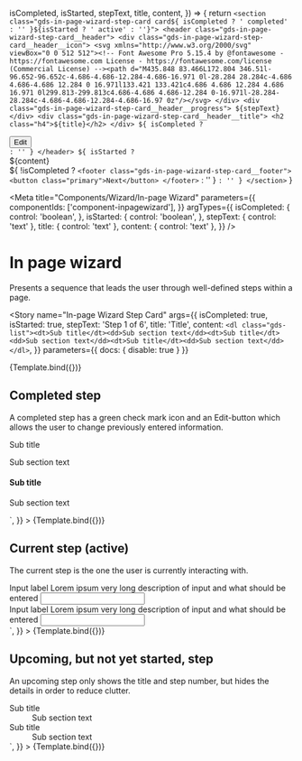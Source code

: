 
  isCompleted,
  isStarted,
  stepText,
  title,
  content,
}) => {
  return `
    <section class="gds-in-page-wizard-step-card card${
      isCompleted ? ' completed' : ''
    }${isStarted ? ' active' : ''}">
      <header class="gds-in-page-wizard-step-card__header">
        <div class="gds-in-page-wizard-step-card__header__icon">
            <svg xmlns="http://www.w3.org/2000/svg" viewBox="0 0 512 512"><!-- Font Awesome Pro 5.15.4 by @fontawesome - https://fontawesome.com License - https://fontawesome.com/license (Commercial License) --><path d="M435.848 83.466L172.804 346.51l-96.652-96.652c-4.686-4.686-12.284-4.686-16.971 0l-28.284 28.284c-4.686 4.686-4.686 12.284 0 16.971l133.421 133.421c4.686 4.686 12.284 4.686 16.971 0l299.813-299.813c4.686-4.686 4.686-12.284 0-16.971l-28.284-28.284c-4.686-4.686-12.284-4.686-16.97 0z"/></svg>
        </div>
        <div class="gds-in-page-wizard-step-card__header__progress">
          ${stepText}
        </div>
        <div class="gds-in-page-wizard-step-card__header__title">
          <h2 class="h4">${title}</h2>
        </div>
        ${
          isCompleted
            ? `
        <div class="gds-in-page-wizard-step-card__header__edit">
          <button class="secondary small">Edit</button>
        </div>`
            : ''
        }
      </header>
      ${
        isStarted
          ? `
      <div class="gds-in-page-wizard-step-card__content">${content}</div>
      ${
        !isCompleted
          ? `
      <footer class="gds-in-page-wizard-step-card__footer">
        <button class="primary">Next</button>
      </footer>
      `
          : ''
      }
      `
          : ''
      }
    </section>
    `
}

<Meta
  title="Components/Wizard/In-page Wizard"
  parameters={{
    componentIds: ['component-inpagewizard'],
  }}
  argTypes={{
    isCompleted: {
      control: 'boolean',
    },
    isStarted: {
      control: 'boolean',
    },
    stepText: { control: 'text' },
    title: { control: 'text' },
    content: { control: 'text' },
  }}
/>

# In page wizard

Presents a sequence that leads the user through well-defined steps within a page.

<Story
  name="In-page Wizard Step Card"
  args={{
    isCompleted: true,
    isStarted: true,
    stepText: 'Step 1 of 6',
    title: 'Title',
    content: `<dl class="gds-list"><dt>Sub title</dt><dd>Sub section text</dd><dt>Sub title</dt><dd>Sub section text</dd><dt>Sub title</dt><dd>Sub section text</dd></dl>`,
  }}
  parameters={{ docs: { disable: true } }}
>
  {Template.bind({})}
</Story>

## Completed step

A completed step has a green check mark icon and an Edit-button which allows the user to change previously entered information.

<Canvas>
  <Story
    name="Completed step"
    args={{
      isCompleted: true,
      isStarted: true,
      stepText: 'Step 1 of 6',
      title: 'Title',
      content: `<h4 class="fs-1 strong">Sub title</h4><p class="mb-5">Sub section text</p>
  <h4 class="fs-1 strong">Sub title</h4><p class="mb-5">Sub section text</p>`,
    }}
  >
    {Template.bind({})}
  </Story>
</Canvas>

## Current step (active)

The current step is the one the user is currently interacting with.

<Canvas>
  <Story
    name="Current step"
    args={{
      isCompleted: false,
      isStarted: true,
      stepText: 'Step 2 of 6',
      title: 'Title',
      content: `<div class="form-group">
          <label for="inputInvalid">Input label</label>
          <span class="form-info">Lorem ipsum very long description of input and what should be entered</span>
          <input id="inputInvalid" type="text" />
        </div>
        <div class="form-group">
          <label for="inputInvalid">Input label</label>
          <span class="form-info">Lorem ipsum very long description of input and what should be entered</span>
          <input id="inputInvalid" type="text" />
        </div>`,
    }}
  >
    {Template.bind({})}
  </Story>
</Canvas>

## Upcoming, but not yet started, step

An upcoming step only shows the title and step number, but hides the details in order to reduce clutter.

<Canvas>
  <Story
    name="Not started step"
    args={{
      isCompleted: false,
      isStarted: false,
      stepText: 'Step 3 of 6',
      title: 'Title',
      content: `<dl class="gds-list"><dt>Sub title</dt><dd>Sub section text</dd><dt>Sub title</dt><dd>Sub section text</dd></dl>`,
    }}
  >
    {Template.bind({})}
  </Story>
</Canvas>
